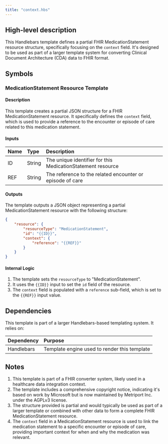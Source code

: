 ```yaml
---
title: "context.hbs"
---
```


## High-level description
This Handlebars template defines a partial FHIR MedicationStatement resource structure, specifically focusing on the `context` field. It's designed to be used as part of a larger template system for converting Clinical Document Architecture (CDA) data to FHIR format.

## Symbols

### MedicationStatement Resource Template
#### Description
This template creates a partial JSON structure for a FHIR MedicationStatement resource. It specifically defines the `context` field, which is used to provide a reference to the encounter or episode of care related to this medication statement.

#### Inputs
| Name | Type | Description |
|:-----|:-----|:------------|
| ID | String | The unique identifier for this MedicationStatement resource |
| REF | String | The reference to the related encounter or episode of care |

#### Outputs
The template outputs a JSON object representing a partial MedicationStatement resource with the following structure:

```json
{
    "resource": {
        "resourceType": "MedicationStatement",
        "id": "{{ID}}",
        "context": {
            "reference": "{{REF}}"
        }
    }
}
```

#### Internal Logic
1. The template sets the `resourceType` to "MedicationStatement".
2. It uses the `{{ID}}` input to set the `id` field of the resource.
3. The `context` field is populated with a `reference` sub-field, which is set to the `{{REF}}` input value.

## Dependencies
This template is part of a larger Handlebars-based templating system. It relies on:

| Dependency | Purpose |
|:-----------|:--------|
| Handlebars | Template engine used to render this template |

## Notes
1. This template is part of a FHIR converter system, likely used in a healthcare data integration context.
2. The template includes a comprehensive copyright notice, indicating it's based on work by Microsoft but is now maintained by Metriport Inc. under the AGPLv3 license.
3. The structure provided is partial and would typically be used as part of a larger template or combined with other data to form a complete FHIR MedicationStatement resource.
4. The `context` field in a MedicationStatement resource is used to link the medication statement to a specific encounter or episode of care, providing important context for when and why the medication was relevant.